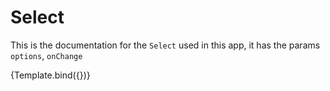 
<Meta title="MDX/Select" component={Selector} />

# Select

This is the documentation for the `Select` used in this app, it has the params `options`, `onChange`



<Canvas>
  <Story 
    name="Select" 
    height="250px"
    args={{
      onChange: { action: 'clicked' },
      options:['A', 'B', 'C', 'D', 'E', 'F', 'G', 'H', 'I', 'J']
    }}>
    {Template.bind({})}
  </Story>
</Canvas>
